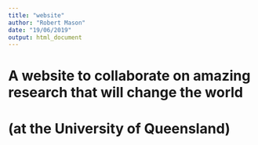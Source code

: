 ```yaml
---
title: "website"
author: "Robert Mason"
date: "19/06/2019"
output: html_document
---
```


# A website to collaborate on amazing research that will change the world
# (at the University of Queensland)
